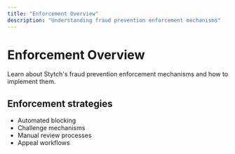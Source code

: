 ```yaml
---
title: "Enforcement Overview"
description: "Understanding fraud prevention enforcement mechanisms"
---
```


# Enforcement Overview

Learn about Stytch's fraud prevention enforcement mechanisms and how to implement them.

## Enforcement strategies

- Automated blocking
- Challenge mechanisms
- Manual review processes
- Appeal workflows
